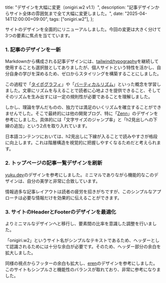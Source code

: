   title: "デザインを大幅に変更（onigiri.w2 v1.1）",
  description: "記事デザインからサイト全体の雰囲気まで全て大幅に変更しました。",
  date: "2025-04-14T12:00:00+09:00",
  tags: ["onigiri.w2"],
};

サイトのデザインを全面的にリニューアルしました。今回の変更は大きく分けて3つの要素に焦点を当てています。

### 1. 記事のデザインを一新

Markdownから構成される記事デザインには、[tailwind/typography](https://github.com/tailwindlabs/tailwindcss-typography)を継続して使用することも選択肢としてありましたが、個人サイトという特性を活かし、自分自身の学びを深めるため、ゼロからスタイリングを構築することにしました。

この過程で「[タイポグラフィ](https://standard.shiftbrain.com/blog/music-math-typography)」や「[バーティカルリズム](https://note.com/nrtknt/n/nbfa7c590804b)」といった概念を学習しました。文章にリズムを与えることで読者に心地よさを提供できること、そしてそのリズムを生み出すには一定の規則性が必要であることを理解しました。

しかし、理論を学んだものの、独力では満足のいくリズムを確立することができませんでした。そこで最終的には他の開発ブログ、特に「[Zenn](https://zenn.dev/)」のデザインを参考にしました。具体的には「文字サイズのジャンプ率」と「h2見出しへの下線の追加」という2点を取り入れています。

日本語コンテンツにおいては、h2見出しに下線が入ることで読みやすさが格段に向上します。これは階層構造を視覚的に把握しやすくなるためだと考えられます。

### 2. トップページの記事一覧デザインを刷新

[yuku.dev](https://yuku.dev/)のデザインを参考にしました。ミニマルでありながら機能的なこのデザインは、自分の美学と非常に合致しています。

情報過多な記事レイアウトは読者の疲労を招きがちですが、このシンプルなアプローチは必要な情報だけを効果的に伝えることができます。

### 3. サイトのHeaderとFooterのデザインを最適化

よりミニマルなデザインへと移行し、要素間の比率を意識した調整を行いました。

「onigiri.w2」というサイト名がシンプルなテキストであるため、ヘッダーとして認識されるためには十分な余白が必要です。そのため、ヘッダー部分の余白を拡大しました。

同様の視点からフッターの余白も拡大し、[eren](https://rivea0.github.io/)のデザインを参考にしました。このサイトもシンプルさと機能性のバランスが取れており、非常に参考になりました。

